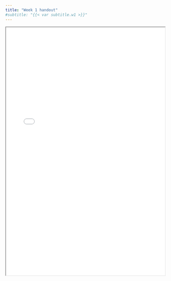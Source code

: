 ```yaml
---
title: "Week 1 handout"
#subtitle: "{{< var subtitle.w1 >}}"
---
```


```{=html}
<iframe width="500" height="780" src="/materials/handouts/handouts_w01.pdf" ></iframe>
```
